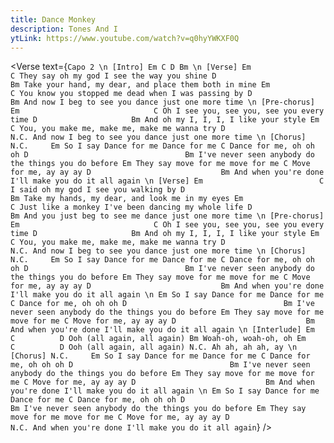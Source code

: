 ```yaml
---
title: Dance Monkey
description: Tones And I
ytLink: https://www.youtube.com/watch?v=q0hyYWKXF0Q
---
```



<Verse
  text={`
Capo 2
\n
[Intro]
Em C D Bm
\n
[Verse]
         Em                          C
They say oh my god I see the way you shine
          D                                     Bm
Take your hand, my dear, and place them both in mine
             Em                                 C
You know you stopped me dead when I was passing by
          D                                  Bm
And now I beg to see you dance just one more time
\n
[Pre-chorus]
     Em                              C
Oh I see you, see you, see you every time
         D                     Bm
And oh my I, I, I, I like your style
         Em                              C
You, you make me, make me, make me wanna try
        D                                 N.C.
And now I beg to see you dance just one more time
\n
[Chorus]
N.C.     Em
So I say Dance for me Dance for me
                     C
Dance for me, oh oh oh
           D                                   Bm
I've never seen anybody do the things you do before
         Em
They say move for me move for me
                   C
Move for me, ay ay ay
                D                             Bm
And when you're done I'll make you do it all again
\n
[Verse]
       Em                          C
I said oh my god I see you walking by
        D                                 Bm
Take my hands, my dear, and look me in my eyes
            Em                                C
Just like a monkey I've been dancing my whole life
             D                                 Bm
And you just beg to see me dance just one more time
\n
[Pre-chorus]
     Em                              C
Oh I see you, see you, see you every time
         D                     Bm
And oh my I, I, I, I like your style
         Em                              C
You, you make me, make me, make me wanna try
        D                                 N.C.
And now I beg to see you dance just one more time
\n
[Chorus]
N.C.     Em
So I say Dance for me Dance for me
                     C
Dance for me, oh oh oh
           D                                   Bm
I've never seen anybody do the things you do before
         Em
They say move for me move for me
                   C
Move for me, ay ay ay
                D                             Bm
And when you're done I'll make you do it all again
\n
         Em
So I say Dance for me Dance for me
                     C
Dance for me, oh oh oh
           D                                   Bm
I've never seen anybody do the things you do before
         Em
They say move for me move for me
                   C
Move for me, ay ay ay
                D                             Bm
And when you're done I'll make you do it all again
\n
[Interlude]
Em       C          D
Ooh (all again, all again)
     Bm
Woah-oh, woah-oh, oh
Em       C          D
Ooh (all again, all again)
 N.C.
Ah ah, ah ah, ay
\n
[Chorus]
N.C.     Em
So I say Dance for me Dance for me
                     C
Dance for me, oh oh oh
           D                                   Bm
I've never seen anybody do the things you do before
         Em
They say move for me move for me
                   C
Move for me, ay ay ay
                D                             Bm
And when you're done I'll make you do it all again
\n
         Em
So I say Dance for me Dance for me
                     C
Dance for me, oh oh oh
           D                                   Bm
I've never seen anybody do the things you do before
         Em
They say move for me move for me
                   C
Move for me, ay ay ay
                D                  N.C.
And when you're done I'll make you do it all again
`}
/>
